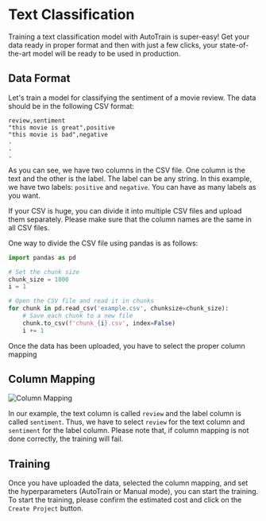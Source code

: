# Text Classification

Training a text classification model with AutoTrain is super-easy! Get your data ready in
proper format and then with just a few clicks, your state-of-the-art model will be ready to
be used in production.

## Data Format

Let's train a model for classifying the sentiment of a movie review. The data should be
in the following CSV format:

```csv
review,sentiment
"this movie is great",positive
"this movie is bad",negative
.
.
.
```

As you can see, we have two columns in the CSV file. One column is the text and the other
is the label. The label can be any string. In this example, we have two labels: `positive`
and `negative`. You can have as many labels as you want.

If your CSV is huge, you can divide it into multiple CSV files and upload them separately.
Please make sure that the column names are the same in all CSV files.

One way to divide the CSV file using pandas is as follows:

```python
import pandas as pd

# Set the chunk size
chunk_size = 1000
i = 1

# Open the CSV file and read it in chunks
for chunk in pd.read_csv('example.csv', chunksize=chunk_size):
    # Save each chunk to a new file
    chunk.to_csv(f'chunk_{i}.csv', index=False)
    i += 1
```

Once the data has been uploaded, you have to select the proper column mapping

## Column Mapping

![Column Mapping](https://raw.githubusercontent.com/huggingface/autotrain-advanced/main/static/text_classification_1.png)

In our example, the text column is called `review` and the label column is called `sentiment`.
Thus, we have to select `review` for the text column and `sentiment` for the label column.
Please note that, if column mapping is not done correctly, the training will fail.


## Training

Once you have uploaded the data, selected the column mapping, and set the hyperparameters (AutoTrain or Manual mode), you can start the training.
To start the training, please confirm the estimated cost and click on the `Create Project` button.



